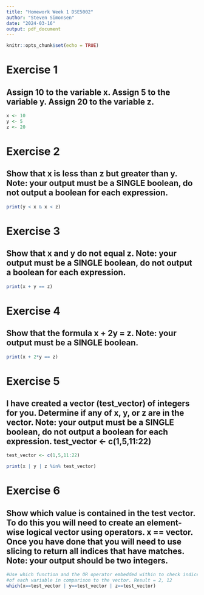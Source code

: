 ```yaml
---
title: "Homework Week 1 DSE5002"
author: "Steven Simonsen"
date: "2024-03-16"
output: pdf_document
---
```


```r
knitr::opts_chunk$set(echo = TRUE)
```

# Exercise 1
## Assign 10 to the variable x. Assign 5 to the variable y. Assign 20 to the variable z.

```r
x <- 10
y <- 5
z <- 20
```

# Exercise 2
## Show that x is less than z but greater than y. Note: your output must be a SINGLE boolean, do not output a boolean for each expression.

```r
print(y < x & x < z)
```

# Exercise 3
## Show that x and y do not equal z. Note: your output must be a SINGLE boolean, do not output a boolean for each expression.

```r
print(x + y == z)
```

# Exercise 4
## Show that the formula x + 2y = z. Note: your output must be a SINGLE boolean.

```r
print(x + 2*y == z)
```


# Exercise 5
## I have created a vector (test_vector) of integers for you. Determine if any of x, y, or z are in the vector. Note: your output must be a SINGLE boolean, do not output a boolean for each expression. test_vector <- c(1,5,11:22)

```r
test_vector <- c(1,5,11:22)

print(x | y | z %in% test_vector)
```


# Exercise 6
## Show which value is contained in the test vector. To do this you will need to create an element-wise logical vector using operators. x == vector. Once you have done that you will need to use slicing to return all indices that have matches. Note: your output should be two integers.

```r
#Use which function and the OR operator embedded within to check indices 
#of each variable in comparison to the vector. Result = 2, 12
which(x==test_vector | y==test_vector | z==test_vector)
```


